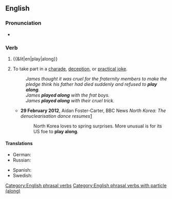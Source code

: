==English==

===Pronunciation===
* {{audio|en|En-au-play along.ogg|Audio (AU)}}

===Verb===
{{en-verb|*}}

# {{&lit|en|play|along}}
# {{lb|en|idiomatic}} To take part in a [[charade]], [[deception]], or [[practical joke]].
#: ''James thought it was cruel for the fraternity members to make the pledge think his father had died suddenly and refused to '''play along'''.''
#: ''James '''played along''' with the frat boys.''
#: ''James '''played along''' with their cruel trick.''
#* '''29 February 2012''', Aidan Foster-Carter, BBC News ''North Korea: The denuclearisation dance resumes''[http://www.bbc.co.uk/news/world-asia-17213948]
#*: North Korea loves to spring surprises. More unusual is for its US foe to '''play along'''.

====Translations====
{{trans-top|2.}}
* German: {{t+|de|mitspielen}}
* Russian: {{t+|ru|подыгрывать}}
{{trans-mid}}
* Spanish: {{t|es|seguir la corriente}}
* Swedish: {{t|sv|spela med}}
{{trans-bottom}}

[[Category:English phrasal verbs]]
[[Category:English phrasal verbs with particle (along)]]